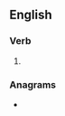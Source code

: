 ==English==

===Verb===
{{head|en|present participle}}

# {{present participle of|amel|lang=en|nocat=1}}

===Anagrams===
* {{anagrams|en|geminal|leaming|mealing|megalin}}